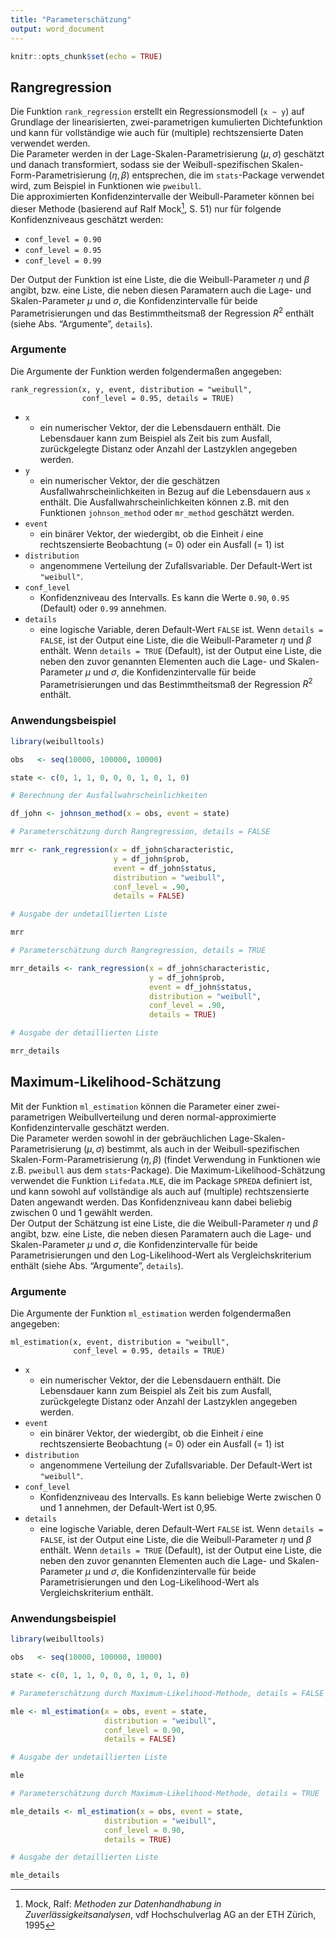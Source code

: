 ```yaml
---
title: "Parameterschätzung"
output: word_document
---
```


```r
knitr::opts_chunk$set(echo = TRUE)
```

## Rangregression

Die Funktion `rank_regression` erstellt ein Regressionsmodell (`x ~ y`) auf Grundlage der linearisierten, zwei-parametrigen kumulierten Dichtefunktion und kann für vollständige wie auch für (multiple) rechtszensierte Daten verwendet werden.  
Die Parameter werden in der Lage-Skalen-Parametrisierung ($\mu, \sigma$) geschätzt und danach transformiert, sodass sie der Weibull-spezifischen Skalen-Form-Parametrisierung ($\eta, \beta$) entsprechen, die im `stats`-Package verwendet wird, zum Beispiel in Funktionen wie `pweibull`.  
Die approximierten Konfidenzintervalle der Weibull-Parameter können bei dieser Methode (basierend auf Ralf Mock[^note_call], S. 51) nur für folgende Konfidenzniveaus geschätzt werden:

- `conf_level = 0.90` 
- `conf_level = 0.95`
- `conf_level = 0.99`

[^note_call]: Mock, Ralf: _Methoden zur Datenhandhabung in Zuverlässigkeitsanalysen_, vdf Hochschulverlag AG an der ETH Zürich, 1995

Der Output der Funktion ist eine Liste, die die Weibull-Parameter $\eta$ und $\beta$ angibt, bzw. eine Liste, die neben diesen Paramatern auch die Lage- und Skalen-Parameter $\mu$ und $\sigma$, die Konfidenzintervalle für beide Parametrisierungen und das Bestimmtheitsmaß der Regression $R^2$ enthält (siehe Abs. "Argumente", `details`).

### Argumente

Die Argumente der Funktion werden folgendermaßen angegeben:

```
rank_regression(x, y, event, distribution = "weibull", 
                conf_level = 0.95, details = TRUE)
```

* `x`
    - ein numerischer Vektor, der die Lebensdauern enthält. Die Lebensdauer kann zum Beispiel als Zeit bis zum Ausfall, zurückgelegte Distanz oder Anzahl der Lastzyklen angegeben werden.
    
* `y`
    - ein numerischer Vektor, der die geschätzen Ausfallwahrscheinlichkeiten in Bezug auf die Lebensdauern aus `x` enthält. Die Ausfallwahrscheinlichkeiten können z.B. mit den Funktionen `johnson_method` oder `mr_method` geschätzt werden.
    
* `event`
    - ein binärer Vektor, der wiedergibt, ob die Einheit _i_ eine rechtszensierte Beobachtung (= 0) oder ein Ausfall (= 1) ist
    
* `distribution`
    - angenommene Verteilung der Zufallsvariable. Der Default-Wert ist `"weibull"`.
    
* `conf_level`
    - Konfidenzniveau des Intervalls. Es kann die Werte `0.90`, `0.95` (Default) oder `0.99` annehmen.
    
* `details`
    - eine logische Variable, deren Default-Wert `FALSE` ist. Wenn `details = FALSE`, ist der Output eine Liste, die die Weibull-Parameter $\eta$ und $\beta$ enthält. Wenn `details = TRUE` (Default), ist der Output eine Liste, die neben den zuvor genannten Elementen auch die Lage- und Skalen-Parameter $\mu$ und $\sigma$, die Konfidenzintervalle für beide Parametrisierungen und das Bestimmtheitsmaß der Regression $R^2$ enthält.
    
### Anwendungsbeispiel

```r

library(weibulltools)

obs   <- seq(10000, 100000, 10000)

state <- c(0, 1, 1, 0, 0, 0, 1, 0, 1, 0)

# Berechnung der Ausfallwahrscheinlichkeiten

df_john <- johnson_method(x = obs, event = state)

# Parameterschätzung durch Rangregression, details = FALSE

mrr <- rank_regression(x = df_john$characteristic,
                       y = df_john$prob,
                       event = df_john$status,
                       distribution = "weibull",
                       conf_level = .90,
                       details = FALSE)

# Ausgabe der undetaillierten Liste 

mrr

# Parameterschätzung durch Rangregression, details = TRUE

mrr_details <- rank_regression(x = df_john$characteristic,
                               y = df_john$prob,
                               event = df_john$status,
                               distribution = "weibull",
                               conf_level = .90,
                               details = TRUE)

# Ausgabe der detaillierten Liste 

mrr_details
```

## Maximum-Likelihood-Schätzung

Mit der Funktion `ml_estimation` können die Parameter einer zwei-parametrigen Weibullverteilung und deren normal-approximierte Konfidenzintervalle geschätzt werden.  
Die Parameter werden sowohl in der gebräuchlichen Lage-Skalen-Parametrisierung ($\mu, \sigma$) bestimmt, als auch in der Weibull-spezifischen Skalen-Form-Parametrisierung ($\eta, \beta$) (findet Verwendung in Funktionen wie z.B. `pweibull` aus dem `stats`-Package).
Die Maximum-Likelihood-Schätzung verwendet die Funktion `Lifedata.MLE`, die im Package `SPREDA` definiert ist, und kann sowohl auf vollständige als auch auf (multiple) rechtszensierte Daten angewandt werden. Das Konfidenzniveau kann dabei beliebig zwischen 0 und 1 gewählt werden.  
Der Output der Schätzung ist eine Liste, die die Weibull-Parameter $\eta$ und $\beta$ angibt, bzw. eine Liste, die neben diesen Paramatern auch die Lage- und Skalen-Parameter $\mu$ und $\sigma$, die Konfidenzintervalle für beide Parametrisierungen und den Log-Likelihood-Wert als Vergleichskriterium enthält (siehe Abs. "Argumente", `details`).

### Argumente

Die Argumente der Funktion `ml_estimation` werden folgendermaßen angegeben:

```
ml_estimation(x, event, distribution = "weibull",
              conf_level = 0.95, details = TRUE)
```
* `x`
    - ein numerischer Vektor, der die Lebensdauern enthält. Die Lebensdauer kann zum Beispiel als Zeit bis zum Ausfall, zurückgelegte Distanz oder Anzahl der Lastzyklen angegeben werden.
    
* `event`
    - ein binärer Vektor, der wiedergibt, ob die Einheit _i_ eine rechtszensierte Beobachtung (= 0) oder ein Ausfall (= 1) ist
    
* `distribution`
    - angenommene Verteilung der Zufallsvariable. Der Default-Wert ist `"weibull"`.
    
* `conf_level`
    - Konfidenzniveau des Intervalls. Es kann beliebige Werte zwischen 0 und 1 annehmen, der Default-Wert ist 0,95.
    
* `details`
    - eine logische Variable, deren Default-Wert `FALSE` ist. Wenn `details = FALSE`, ist der Output eine Liste, die die Weibull-Parameter $\eta$ und $\beta$ enthält. Wenn `details = TRUE` (Default), ist der Output eine Liste, die neben den zuvor genannten Elementen auch die Lage- und Skalen-Parameter $\mu$ und $\sigma$, die Konfidenzintervalle für beide Parametrisierungen und den Log-Likelihood-Wert als Vergleichskriterium enthält.
    
### Anwendungsbeispiel

```r
library(weibulltools)

obs   <- seq(10000, 100000, 10000)

state <- c(0, 1, 1, 0, 0, 0, 1, 0, 1, 0)

# Parameterschätzung durch Maximum-Likelihood-Methode, details = FALSE

mle <- ml_estimation(x = obs, event = state,
                     distribution = "weibull", 
                     conf_level = 0.90,
                     details = FALSE)

# Ausgabe der undetaillierten Liste

mle

# Parameterschätzung durch Maximum-Likelihood-Methode, details = TRUE

mle_details <- ml_estimation(x = obs, event = state,
                     distribution = "weibull", 
                     conf_level = 0.90,
                     details = TRUE)

# Ausgabe der detaillierten Liste 

mle_details
```

